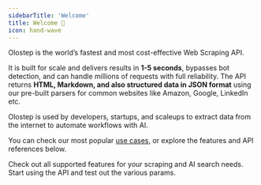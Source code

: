 ```yaml
---
sidebarTitle: 'Welcome'
title: Welcome 👋
icon: hand-wave
---
```


Olostep is the world’s fastest and most cost-effective Web Scraping API. 

It is built for scale and delivers results in **1-5 seconds**, bypasses bot detection, and can handle millions of requests with full reliability. The API returns **HTML, Markdown, and also structured data in JSON format** using our pre-built parsers for common websites like Amazon, Google, LinkedIn etc.

Olostep is used by developers, startups, and scaleups to extract data from the internet to automate workflows with AI.

You can check our most popular [use cases](https://docs.olostep.com/use-cases/extract-text-markdown-from-website), or explore the features and API references below.

<CardGroup cols={2}>
    <Card title="Explore Features" icon="graduation-cap" href="/features/scrapes/scrapes">
        Check out all supported features for your scraping and AI search needs.
    </Card>
    <Card title="API Reference" icon="comment" href="/api-reference/scrapes/create">
        Start using the API and test out the various params.
    </Card>
</CardGroup>
